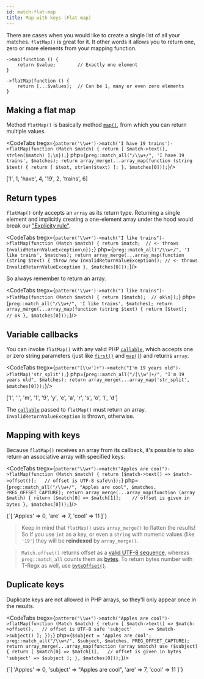 ```yaml
---
id: match-flat-map
title: Map with keys (Flat map)
---
```



There are cases when you would like to create a single list of all your matches. `flatMap()` is great for it.
It other words it allows you to return one, zero or more elements from your mapping function.

```
->map(function () {
    return $value;        // Exactly one element
}
```

```
->flatMap(function () {
    return [...$values];  // Can be 1, many or even zero elements
}
```

## Making a flat map

Method `flatMap()` is basically method [`map()`], from which you can return multiple values.

<CodeTabs
    tregx={`pattern('\\w+')->match('I have 19 trains')->flatMap(function (Match $match) {
    return [
        $match->text(), strlen($match)
    ];\n});`}
    php={`preg::match_all("/\\w+/", 'I have 19 trains', $matches);
return array_merge(...array_map(function (string $text) {
    return [
        $text, strlen($text)
    ];
}, $matches[0]));`}/>

<!--T-Regx:{return-at(0)}-->
<Result>['I', 1, 'have', 4, '19', 2, 'trains', 6]</Result>

## Return types

`flatMap()` only accepts an `array` as its return type. Returning a single element and implicitly creating a one-element
array under the hood would break our ["Explicity rule"].

<CodeTabs
    tregx={`pattern('\\w+')->match("I like trains")->flatMap(function (Match $match) {
    return $match;  // <- throws InvalidReturnValueException\n});`}
    php={`preg::match_all("/\\w+/", 'I like trains', $matches);
return array_merge(...array_map(function (string $text) {
    throw new InvalidReturnValueException(); // <- throws InvalidReturnValueException
}, $matches[0]));`}/>

<!--T-Regx:{expect-exception(\TRegx\CleanRegex\Exception\InvalidReturnValueException)}-->

So always remember to return an array.

<CodeTabs
    tregx={`pattern('\\w+')->match("I like trains")->flatMap(function (Match $match) {
    return [$match];  // ok\n});`}
    php={`preg::match_all("/\\w+/", 'I like trains', $matches);
return array_merge(...array_map(function (string $text) {
    return [$text];   // ok
}, $matches[0]));`}/>

## Variable callbacks

You can invoke `flatMap()` with any valid PHP [`callable`], which accepts one or zero string parameters
(just like [`first()`] and [`map()`]) and returns `array`.

<CodeTabs
    tregx={`pattern("[\\w']+")->match("I'm 19 years old")->flatMap('str_split');`}
    php={`preg::match_all("/[\\w']+/", "I'm 19 years old", $matches);
return array_merge(...array_map('str_split', $matches[0]));`}/>

<!--T-Regx:{return-at(0)}-->
<Result>['I', '\'', 'm', '1', '9', 'y', 'e', 'a', 'r', 's', 'o', 'l', 'd']</Result>

The [`callable`] passed to `flatMap()` must return an array. `InvalidReturnValueException` is thrown, otherwise.

## Mapping with keys

Because `flatMap()` receives an array from its callback, it's possible to also return an associative array with
specified keys:

<CodeTabs
    tregx={`pattern("\\w+")->match("Apples are cool")->flatMap(function (Match $match) {
    return [$match->text() => $match->offset()];   // offset is UTF-8 safe\n});`}
    php={`preg::match_all("/\\w+/", "Apples are cool", $matches, PREG_OFFSET_CAPTURE);
return array_merge(...array_map(function (array $match) {
    return [$match[0] => $match[1]];    // offset is given in bytes
}, $matches[0]));`}/>

<!--T-Regx:{return-at(0)}-->
<Result>
{`[
    'Apples' => 0,
    'are'    => 7,
    'cool'   => 11
]`}
</Result>

<!--Result-Value:{return-semi}-->

> Keep in mind that `flatMap()` uses `array_merge()` to flatten the results! So If you use `int` as a key, or even
> a `string` with numeric values (like `'19'`) they will be **reindexed** by `array_merge()`.

> `Match.offset()` returns offset as a [valid UTF-8 sequence](match-details.md#offsets), whereas `preg::match_all`
> counts them as [bytes](match-details.md#offsets). To return bytes number with T-Regx as well,
> use [`byteOffset()`](match-details.md#offsets).

## Duplicate keys

Duplicate keys are not allowed in PHP arrays, so they'll only appear once in the results.

<CodeTabs
    tregx={`pattern("\\w+")->match("Apples are cool")->flatMap(function (Match $match) {
    return [
        $match->text() => $match->offset(),   // offset is UTF-8 safe
        'subject'      => $match->subject()
    ];
});`}
    php={`$subject = 'Apples are cool';
preg::match_all("/\\w+/", $subject, $matches, PREG_OFFSET_CAPTURE);
return array_merge(...array_map(function (array $match) use ($subject) {
    return [
        $match[0] => $match[1],   // offset is given in bytes
        'subject' => $subject
    ];
}, $matches[0]));`}/>

<!--T-Regx:{return-at(0)}-->
<Result>
{`[
    'Apples'  => 0,
    'subject' => "Apples are cool",
    'are'     => 7,
    'cool'    => 11
]`}
</Result>

<!--Result-Value:{return-semi}-->

[`callable`]: https://www.php.net/manual/en/language.types.callable.php
[`map()`]: match-map.mdx
[`first()`]: match-first.md
["Explicity rule"]: whats-the-point.md#t-regx-to-the-rescue
